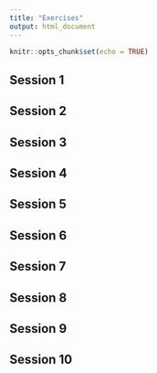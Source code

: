 ```yaml
---
title: "Exercises"
output: html_document
---
```


```r
knitr::opts_chunk$set(echo = TRUE)
```

## Session 1

## Session 2

## Session 3

## Session 4

## Session 5

## Session 6

## Session 7

## Session 8

## Session 9

## Session 10